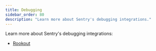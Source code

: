 ```yaml
---
title: Debugging
sidebar_order: 80
description: "Learn more about Sentry's debugging integrations."
---
```


Learn more about Sentry's debugging integrations:

- [Rookout](/product/integrations/debugging/rookout/)
